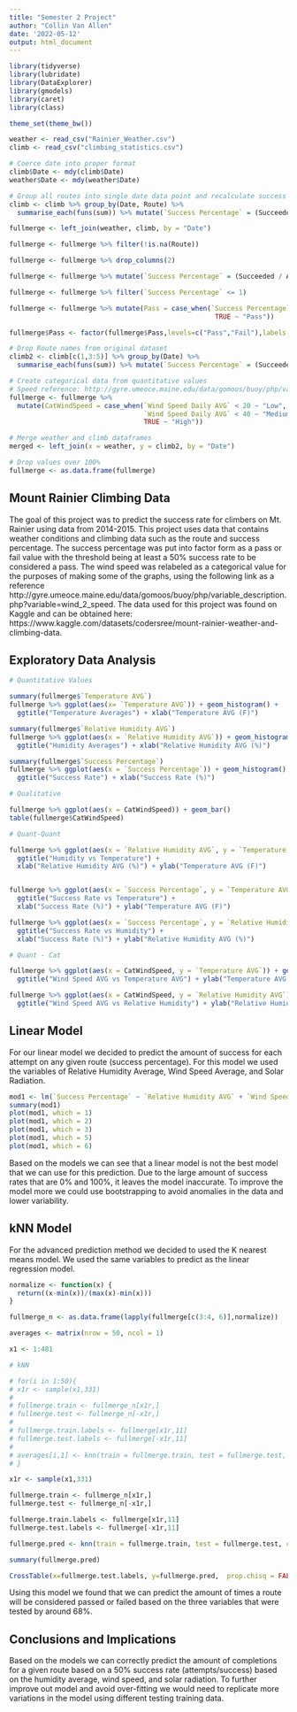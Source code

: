 ---
title: "Semester 2 Project"
author: "Collin Van Allen"
date: '2022-05-12'
output: html_document
---

```{r setup, include=FALSE}
library(tidyverse)
library(lubridate)
library(DataExplorer)
library(gmodels)
library(caret)
library(class)

theme_set(theme_bw())

weather <- read_csv("Rainier_Weather.csv")
climb <- read_csv("climbing_statistics.csv")

# Coerce date into proper format
climb$Date <- mdy(climb$Date)
weather$Date <- mdy(weather$Date)

# Group all routes into single date data point and recalculate success percentage
climb <- climb %>% group_by(Date, Route) %>% 
  summarise_each(funs(sum)) %>% mutate(`Success Percentage` = (Succeeded/Attempted)*100)

fullmerge <- left_join(weather, climb, by = "Date")

fullmerge <- fullmerge %>% filter(!is.na(Route))

fullmerge <- fullmerge %>% drop_columns(2)

fullmerge <- fullmerge %>% mutate(`Success Percentage` = (Succeeded / Attempted))

fullmerge <- fullmerge %>% filter(`Success Percentage` <= 1)

fullmerge <- fullmerge %>% mutate(Pass = case_when(`Success Percentage` <= 0.50 ~ "Fail",
                                                    TRUE ~ "Pass"))

fullmerge$Pass <- factor(fullmerge$Pass,levels=c("Pass","Fail"),labels = c("Pass","Fail"))

# Drop Route names from original dataset
climb2 <- climb[c(1,3:5)] %>% group_by(Date) %>% 
  summarise_each(funs(sum)) %>% mutate(`Success Percentage` = (Succeeded/Attempted)*100)

# Create categorical data from quantitative values
# Speed reference: http://gyre.umeoce.maine.edu/data/gomoos/buoy/php/variable_description.php?variable=wind_2_speed
fullmerge <- fullmerge %>% 
  mutate(CatWindSpeed = case_when(`Wind Speed Daily AVG` < 20 ~ "Low",
                                  `Wind Speed Daily AVG` < 40 ~ "Medium",
                                  TRUE ~ "High"))

# Merge weather and climb dataframes
merged <- left_join(x = weather, y = climb2, by = "Date")

# Drop values over 100%
fullmerge <- as.data.frame(fullmerge)
```

## Mount Rainier Climbing Data

The goal of this project was to predict the success rate for climbers on Mt. Rainier using data from 2014-2015. This project uses data that contains weather conditions and climbing data such as the route and success percentage. The success percentage was put into factor form as a pass or fail value with the threshold being at least a 50% success rate to be considered a pass. The wind speed was relabeled as a categorical value for the purposes of making some of the graphs, using the following link as a reference http://gyre.umeoce.maine.edu/data/gomoos/buoy/php/variable_description.php?variable=wind_2_speed. The data used for this project was found on Kaggle and can be obtained here: https://www.kaggle.com/datasets/codersree/mount-rainier-weather-and-climbing-data. 

## Exploratory Data Analysis

```{r EDA, echo=FALSE, message=FALSE, warning = FALSE}
# Quantitative Values

summary(fullmerge$`Temperature AVG`)
fullmerge %>% ggplot(aes(x= `Temperature AVG`)) + geom_histogram() +
  ggtitle("Temperature Averages") + xlab("Temperature AVG (F)")

summary(fullmerge$`Relative Humidity AVG`)
fullmerge %>% ggplot(aes(x = `Relative Humidity AVG`)) + geom_histogram() +
  ggtitle("Humidity Averages") + xlab("Relative Humidity AVG (%)")

summary(fullmerge$`Success Percentage`)
fullmerge %>% ggplot(aes(x = `Success Percentage`)) + geom_histogram() +
  ggtitle("Success Rate") + xlab("Success Rate (%)")

# Qualitative

fullmerge %>% ggplot(aes(x = CatWindSpeed)) + geom_bar()
table(fullmerge$CatWindSpeed)

# Quant-Quant

fullmerge %>% ggplot(aes(x = `Relative Humidity AVG`, y = `Temperature AVG`)) + geom_point() +
  ggtitle("Humidity vs Temperature") + 
  xlab("Relative Humidity AVG (%)") + ylab("Temperature AVG (F)")


fullmerge %>% ggplot(aes(x = `Success Percentage`, y = `Temperature AVG`)) + geom_point() +
  ggtitle("Success Rate vs Temperature") +
  xlab("Success Rate (%)") + ylab("Temperature AVG (F)")

fullmerge %>% ggplot(aes(x = `Success Percentage`, y = `Relative Humidity AVG`)) + geom_point() +
  ggtitle("Success Rate vs Humidity") +
  xlab("Success Rate (%)") + ylab("Relative Humidity AVG (%)")

# Quant - Cat

fullmerge %>% ggplot(aes(x = CatWindSpeed, y = `Temperature AVG`)) + geom_boxplot() +
  ggtitle("Wind Speed AVG vs Temperature AVG") + ylab("Temperature AVG (F)")

fullmerge %>% ggplot(aes(x = CatWindSpeed, y = `Relative Humidity AVG`)) + geom_boxplot() +
  ggtitle("Wind Speed AVG vs Relative Humidity") + ylab("Relative Humidity AVG (%)")
```

## Linear Model

For our linear model we decided to predict the amount of success for each attempt on any given route (success percentage). For this model we used the variables of Relative Humidity Average, Wind Speed Average, and Solar Radiation.

```{r model, echo=FALSE, message=FALSE, warning=FALSE}
mod1 <- lm(`Success Percentage` ~ `Relative Humidity AVG` + `Wind Speed Daily AVG` + `Solare Radiation AVG`, data = fullmerge)
summary(mod1)
plot(mod1, which = 1)
plot(mod1, which = 2)
plot(mod1, which = 3)
plot(mod1, which = 5)
plot(mod1, which = 6)
```

Based on the models we can see that a linear model is not the best model that we can use for this prediction. Due to the large amount of success rates that are 0% and 100%, it leaves the model inaccurate. To improve the model more we could use bootstrapping to avoid anomalies in the data and lower variability.

## kNN Model

For the advanced prediction method we decided to used the K nearest means model. We used the same variables to predict as the linear regression model. 

```{r kNN, echo=FALSE, message=FALSE, warning=FALSE}
normalize <- function(x) {
  return((x-min(x))/(max(x)-min(x)))
}

fullmerge_n <- as.data.frame(lapply(fullmerge[c(3:4, 6)],normalize))

averages <- matrix(nrow = 50, ncol = 1)

x1 <- 1:481

# kNN

# for(i in 1:50){
# x1r <- sample(x1,331)
#   
# fullmerge.train <- fullmerge_n[x1r,]
# fullmerge.test <- fullmerge_n[-x1r,]
# 
# fullmerge.train.labels <- fullmerge[x1r,11]
# fullmerge.test.labels <- fullmerge[-x1r,11]
# 
# averages[i,1] <- knn(train = fullmerge.train, test = fullmerge.test, cl = fullmerge.train.labels, k = 21)
# }

x1r <- sample(x1,331)

fullmerge.train <- fullmerge_n[x1r,]
fullmerge.test <- fullmerge_n[-x1r,]

fullmerge.train.labels <- fullmerge[x1r,11]
fullmerge.test.labels <- fullmerge[-x1r,11]

fullmerge.pred <- knn(train = fullmerge.train, test = fullmerge.test, cl = fullmerge.train.labels, k = 21)

summary(fullmerge.pred)

CrossTable(x=fullmerge.test.labels, y=fullmerge.pred,  prop.chisq = FALSE)
```

Using this model we found that we can predict the amount of times a route will be considered passed or failed based on the three variables that were tested by around 68%. 

## Conclusions and Implications

Based on the models we can correctly predict the amount of completions for a given route based on a 50% success rate (attempts/success) based on the humidity average, wind speed, and solar radiation. To further improve out model and avoid over-fitting we would need to replicate more variations in the model using different testing training data. 


